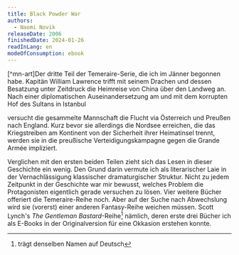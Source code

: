 ```yaml
---
title: Black Powder War
authors:
  - Naomi Novik
releaseDate: 2006
finishedDate: 2024-01-26
readInLang: en
modeOfConsumption: ebook
---
```



<BookHeading frontmatter={frontmatter} />

[^mn-art]Der dritte Teil der Temeraire-Serie, die ich im Jänner begonnen habe. Kapitän William Lawrence trifft mit seinem
Drachen und dessen Besatzung unter Zeitdruck die Heimreise von China über den
Landweg an. Nach einer diplomatischen Auseinandersetzung am und mit dem
korrupten Hof des Sultans in Istanbul

versucht die gesammelte Mannschaft die Flucht via Österreich und Preußen nach
England. Kurz bevor sie allerdings die Nordsee erreichen, die das Kriegstreiben
am Kontinent von der Sicherheit ihrer Heimatinsel trennt, werden sie in die
preußische Verteidigungskampagne gegen die Grande Armée impliziert.

Verglichen mit den ersten beiden Teilen zieht sich das Lesen in dieser
Geschichte ein wenig. Den Grund darin vermute ich als literarischer Laie in der
Vernachlässigung klassischer dramaturgischer Struktur. Nicht zu jedem Zeitpunkt
in der Geschichte war mir bewusst, welches Problem die Protagonisten eigentlich
gerade versuchen zu lösen. Vier weitere Bücher offeriert die Temeraire-Reihe
noch. Aber auf der Suche nach Abwechslung wird sie (vorerst) einer anderen
Fantasy-Reihe weichen müssen. Scott Lynch's _The Gentleman
Bastard_-Reihe[^one] nämlich, deren erste drei Bücher ich als E-Books in der Originalversion für eine Okkasion erstehen konnte.

[^art]: <img src="/img/black-powder-war-fanart.png" /> Drachen über Istanbul, Bildrechte: <a rel="nofollow noopener" href="https://www.deviantart.com/atomicola/gallery"> atomicola </a>

[^one]: trägt denselben Namen auf Deutsch
